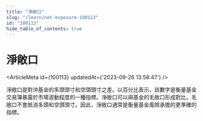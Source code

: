 ```yaml
---
title: "淨敞口"
slug: "/learn/net-exposure-100113"
id: "100113"
hide_table_of_contents: true
---
```



# 淨敞口

<ArticleMeta id={100113} updatedAt={'2023-09-26 13:58:47'} />
<div className='border-solid border-b border-t-0 my-4 border-[var(--ifm-color-gray-300)]' />

淨敞口是對沖基金的多頭頭寸和空頭頭寸之差。以百分比表示，該數字是衡量基金交易簿暴露於市場波動程度的一種指標。淨敞口可以與基金的毛敞口形成對比，毛敞口不會抵消多頭和空頭頭寸。因此，淨敞口通常是衡量基金風險承擔的更準確的指標。
